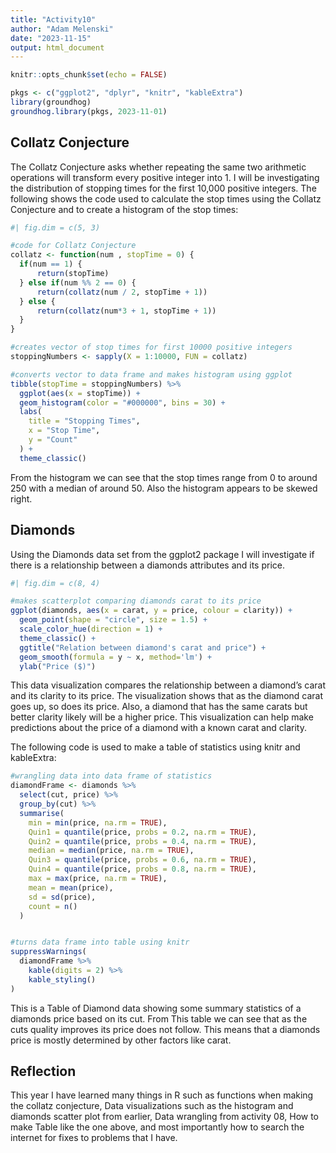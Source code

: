 ---
title: "Activity10"
author: "Adam Melenski"
date: "2023-11-15"
output: html_document
---

```{r setup, include=FALSE}
knitr::opts_chunk$set(echo = FALSE)

pkgs <- c("ggplot2", "dplyr", "knitr", "kableExtra")
library(groundhog)
groundhog.library(pkgs, 2023-11-01)
```

## Collatz Conjecture

The Collatz Conjecture asks whether repeating the same two arithmetic operations will transform every positive integer into 1. I will be investigating the distribution of stopping times for the first 10,000 positive integers. The following shows the code used to calculate the stop times using the Collatz Conjecture and to create a histogram of the stop times: 

```{r collatz}
#| fig.dim = c(5, 3)

#code for Collatz Conjecture
collatz <- function(num , stopTime = 0) {
  if(num == 1) {
      return(stopTime)
  } else if(num %% 2 == 0) {
      return(collatz(num / 2, stopTime + 1))
  } else {
      return(collatz(num*3 + 1, stopTime + 1))
  }
}

#creates vector of stop times for first 10000 positive integers
stoppingNumbers <- sapply(X = 1:10000, FUN = collatz)

#converts vector to data frame and makes histogram using ggplot
tibble(stopTime = stoppingNumbers) %>%
  ggplot(aes(x = stopTime)) +
  geom_histogram(color = "#000000", bins = 30) +
  labs(
    title = "Stopping Times",
    x = "Stop Time",
    y = "Count"
  ) + 
  theme_classic()

```

From the histogram we can see that the stop times range from 0 to around 250 with a median of around 50. Also the histogram appears to be skewed right.

## Diamonds

Using the Diamonds data set from the ggplot2 package I will investigate if there is a relationship between a diamonds attributes and its price. 

```{r diamonds}
#| fig.dim = c(8, 4)

#makes scatterplot comparing diamonds carat to its price
ggplot(diamonds, aes(x = carat, y = price, colour = clarity)) +
  geom_point(shape = "circle", size = 1.5) +
  scale_color_hue(direction = 1) +
  theme_classic() +
  ggtitle("Relation between diamond's carat and price") +
  geom_smooth(formula = y ~ x, method='lm') +
  ylab("Price ($)")
```

This data visualization compares the relationship between a diamond's carat and its clarity to its price. The visualization shows that as the diamond carat goes up, so does its price. Also, a diamond that has the same carats but better clarity likely will be a higher price. This visualization can help make predictions about the price of a diamond with a known carat and clarity.


The following code is used to make a table of statistics using knitr and kableExtra:

```{r diamondTable}
#wrangling data into data frame of statistics
diamondFrame <- diamonds %>%
  select(cut, price) %>%
  group_by(cut) %>%
  summarise(
    min = min(price, na.rm = TRUE),
    Quin1 = quantile(price, probs = 0.2, na.rm = TRUE),
    Quin2 = quantile(price, probs = 0.4, na.rm = TRUE),
    median = median(price, na.rm = TRUE),
    Quin3 = quantile(price, probs = 0.6, na.rm = TRUE),
    Quin4 = quantile(price, probs = 0.8, na.rm = TRUE),
    max = max(price, na.rm = TRUE),
    mean = mean(price),
    sd = sd(price),
    count = n()
  )


#turns data frame into table using knitr
suppressWarnings(
  diamondFrame %>%
    kable(digits = 2) %>%
    kable_styling()
)
```

This is a Table of Diamond data showing some summary statistics of a diamonds price based on its cut. From This table we can see that as the cuts quality improves its price does not follow. This means that a diamonds price is mostly determined by other factors like carat.

## Reflection

This year I have learned many things in R such as functions when making the collatz conjecture, Data visualizations such as the histogram and diamonds scatter plot from earlier, Data wrangling from activity 08, How to make Table like the one above, and most importantly how to search the internet for fixes to problems that I have.
